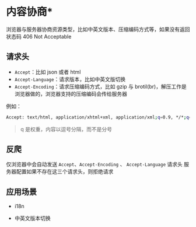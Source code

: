 # 内容协商\*

浏览器与服务器协商资源类型，比如中英文版本、压缩编码方式等，如果没有返回状态码 406 Not Acceptable

## 请求头

- `Accept`：比如 json 或者 html
- `Accept-Language`：请求版本，比如中英文版切换
- `Accept-Encoding`：请求压缩编码方式，比如 gzip 与 brotil(br)，解压工作是浏览器做的，浏览器支持的压缩编码会传给服务器

例如：

```bash
Accept: text/html, application/xhtml+xml, application/xml;q=0.9, */*;q=0.8
```

> q 是权重，内容以逗号分隔，而不是分号

## 反爬

仅浏览器中会自动发送 `Accept`、`Accept-Encoding` 、 `Accept-Language` 请求头
服务器配置如果不存在这三个请求头，则拒绝请求

## 应用场景

- i18n

- 中英文版本切换
